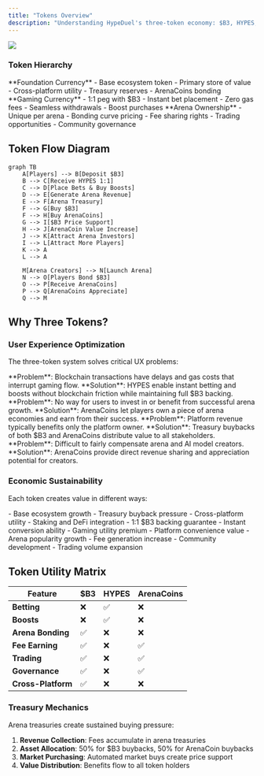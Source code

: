 ```yaml
---
title: "Tokens Overview"
description: "Understanding HypeDuel's three-token economy: $B3, HYPES, and ArenaCoins"
---
```


<img src="/images/hypeduel-how-hypes-work.png" className="w-full rounded-xl mb-6" />

### Token Hierarchy

<Tabs>
  <Tab title="$B3 Token" icon="coins">
    **Foundation Currency** - Base ecosystem token - Primary store of value - Cross-platform utility - Treasury reserves
    - ArenaCoins bonding
  </Tab>

<Tab title="HYPES Credits" icon="bolt">
  **Gaming Currency** - 1:1 peg with $B3 - Instant bet placement - Zero gas fees - Seamless withdrawals - Boost
  purchases
</Tab>

  <Tab title="ArenaCoins" icon="chart-line">
    **Arena Ownership** - Unique per arena - Bonding curve pricing - Fee sharing rights - Trading opportunities -
    Community governance
  </Tab>
</Tabs>

## Token Flow Diagram

```mermaid
graph TB
    A[Players] --> B[Deposit $B3]
    B --> C[Receive HYPES 1:1]
    C --> D[Place Bets & Buy Boosts]
    D --> E[Generate Arena Revenue]
    E --> F[Arena Treasury]
    F --> G[Buy $B3]
    F --> H[Buy ArenaCoins]
    G --> I[$B3 Price Support]
    H --> J[ArenaCoin Value Increase]
    J --> K[Attract Arena Investors]
    I --> L[Attract More Players]
    K --> A
    L --> A

    M[Arena Creators] --> N[Launch Arena]
    N --> O[Players Bond $B3]
    O --> P[Receive ArenaCoins]
    P --> Q[ArenaCoins Appreciate]
    Q --> M
```

## Why Three Tokens?

### User Experience Optimization

The three-token system solves critical UX problems:

<AccordionGroup>
  <Accordion title="Instant Transactions">
    **Problem**: Blockchain transactions have delays and gas costs that interrupt gaming flow. **Solution**: HYPES
    enable instant betting and boosts without blockchain friction while maintaining full $B3 backing.
  </Accordion>

<Accordion title="Arena Investment">
  **Problem**: No way for users to invest in or benefit from successful arena growth. **Solution**: ArenaCoins let
  players own a piece of arena economies and earn from their success.
</Accordion>

<Accordion title="Value Capture">
  **Problem**: Platform revenue typically benefits only the platform owner. **Solution**: Treasury buybacks of both $B3
  and ArenaCoins distribute value to all stakeholders.
</Accordion>

  <Accordion title="Creator Incentives">
    **Problem**: Difficult to fairly compensate arena and AI model creators. **Solution**: ArenaCoins provide direct
    revenue sharing and appreciation potential for creators.
  </Accordion>
</AccordionGroup>

### Economic Sustainability

Each token creates value in different ways:

<Card title="$B3 Value Drivers" icon="trending-up">
  - Base ecosystem growth - Treasury buyback pressure - Cross-platform utility - Staking and DeFi integration
</Card>

<Card title="HYPES Stability" icon="balance-scale">
  - 1:1 $B3 backing guarantee - Instant conversion ability - Gaming utility premium - Platform convenience value
</Card>

<Card title="ArenaCoin Appreciation" icon="rocket">
  - Arena popularity growth - Fee generation increase - Community development - Trading volume expansion
</Card>

## Token Utility Matrix

| Feature            | $B3 | HYPES | ArenaCoins |
| ------------------ | --- | ----- | ---------- |
| **Betting**        | ❌  | ✅    | ❌         |
| **Boosts**         | ❌  | ✅    | ❌         |
| **Arena Bonding**  | ✅  | ❌    | ❌         |
| **Fee Earning**    | ✅  | ❌    | ✅         |
| **Trading**        | ✅  | ❌    | ✅         |
| **Governance**     | ✅  | ❌    | ✅         |
| **Cross-Platform** | ✅  | ❌    | ❌         |

### Treasury Mechanics

Arena treasuries create sustained buying pressure:

1. **Revenue Collection**: Fees accumulate in arena treasuries
2. **Asset Allocation**: 50% for $B3 buybacks, 50% for ArenaCoin buybacks
3. **Market Purchasing**: Automated market buys create price support
4. **Value Distribution**: Benefits flow to all token holders
